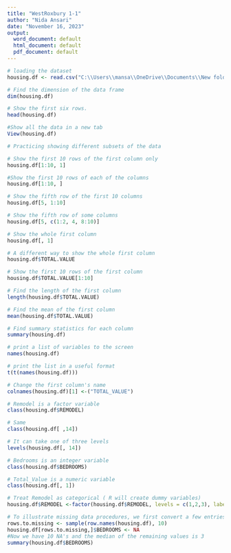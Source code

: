 ---
title: "WestRoxbury 1-1"
author: "Nida Ansari"
date: "November 16, 2023"
output:
  word_document: default
  html_document: default
  pdf_document: default
---


```{r}
# loading the dataset
housing.df <- read.csv("C:\\Users\\mansa\\OneDrive\\Documents\\New folder\\Anaconda\\R related projects\\R Datasets\\WestRoxbury.csv", header = TRUE)
```


```{r}
# Find the dimension of the data frame
dim(housing.df)
```
```{r}
# Show the first six rows.
head(housing.df)
```

```{r}
#Show all the data in a new tab
View(housing.df)
```

```{r}
# Practicing showing different subsets of the data

# Show the first 10 rows of the first column only
housing.df[1:10, 1]
```
```{r}
#Show the first 10 rows of each of the columns 
housing.df[1:10, ]
```

```{r}
# Show the fifth row of the first 10 columns
housing.df[5, 1:10]
```

```{r}
# Show the fifth row of some columns
housing.df[5, c(1:2, 4, 8:10)]
```

```{r}
# Show the whole first column
housing.df[, 1]
```

```{r}
# A different way to show the whole first column 
housing.df$TOTAL.VALUE
```

```{r}
# Show the first 10 rows of the first column
housing.df$TOTAL.VALUE[1:10]
```

```{r}
# Find the length of the first column 
length(housing.df$TOTAL.VALUE)
```

```{r}
# Find the mean of the first column
mean(housing.df$TOTAL.VALUE)
```

```{r}
# Find summary statistics for each column
summary(housing.df)
```

```{r}
# print a list of variables to the screen
names(housing.df)
```

```{r}
# print the list in a useful format
t(t(names(housing.df)))
```

```{r}
# Change the first column's name
colnames(housing.df)[1] <-("TOTAL_VALUE")
```

```{r}
# Remodel is a factor variable
class(housing.df$REMODEL)
```
```{r}
# Same
class(housing.df[ ,14])
```
```{r}
# It can take one of three levels
levels(housing.df[, 14])
```
```{r}
# Bedrooms is an integer variable
class(housing.df$BEDROOMS)
```
```{r}
# Total_Value is a numeric variable
class(housing.df[, 1])
```
```{r}
# Treat Remodel as categorical ( R will create dummy variables)
housing.df$REMODEL <-factor(housing.df$REMODEL, levels = c(1,2,3), labels = c("None", "Old", "Recent"))
```

```{r}
# To illustrate missing data procedures, we first convert a few entries for bedrooms to NA's. Then we impute these missing values using the median of the remaining values. 
rows.to.missing <- sample(row.names(housing.df), 10)
housing.df[rows.to.missing,]$BEDROOMS <- NA
#Now we have 10 NA's and the median of the remaining values is 3
summary(housing.df$BEDROOMS)
```




































